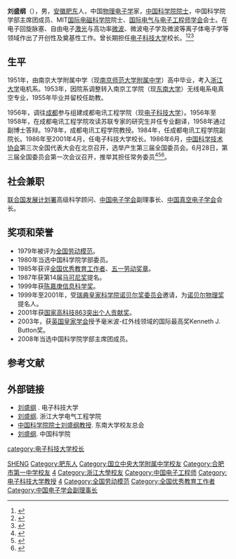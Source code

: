 '''刘盛纲'''（{{bd|1933年|12月25日||}}），男，[[安徽|安徽]][[肥东|肥东]]人，中国[[物理电子学|物理电子学]]家，[[中国科学院院士|中国科学院院士]]，中国科学院学部主席团成员、MIT[[国际电磁科学院|国际电磁科学院]]院士、[[国际电气与电子工程师学会|国际电气与电子工程师学会]]会士。在电子回旋脉塞、自由电子[[激光|激光]]与高功率[[微波|微波]]、微波电子学及微波等离子体电子学等领域作出了开创性及奠基性工作。曾长期担任[[电子科技大学|电子科技大学]]校长。<ref>{{Cite book|title=四川百科全书|author=《四川百科全书》编纂委员会编|publisher=四川辞书出版社|year=1997|isbn=|location=成都|pages=}}</ref><ref>{{Cite book|title=中华当代文化名人大辞典|author=张品兴, 殷登祥, 陈有进等主编|publisher=中国广播电视出版社|year=1992|isbn=9787504315137|location=北京|pages=}}</ref><ref>{{Cite book|title=二十世纪中国名人辞典|author=蔡开松, 于信凤主编; 曾卓明, 周溯源, 赵书刚副主编|publisher=辽宁人民出版社|year=1991|isbn=|location=沈阳|pages=}}</ref>

== 生平 ==
1951年，由南京大学附属中学（现[[南京师范大学附属中学|南京师范大学附属中学]]）高中毕业，考入[[浙江大学|浙江大学]]电机系。1953年，因院系调整转入南京工学院（现[[东南大学|东南大学]]）无线电系电真空专业，1955年毕业并留校任助教。

1956年，调往[[成都|成都]]参与组建成都电讯工程学院（现[[电子科技大学|电子科技大学]]）。1956年至1958年，在成都电讯工程学院攻读苏联专家的研究生并任专业翻译，1958年通过副博士答辩。1978年，成都电讯工程学院教授。1984年，任成都电讯工程学院副院长。1986年至2001年4月，任电子科技大学校长。1986年6月，[[中国科学技术协会|中国科学技术协会]]第三次全国代表大会在北京召开，选举产生第三届全国委员会。6月28日，第三届全国委员会第一次会议召开，推举其担任常务委员<ref>{{Cite book|title=中国科学技术协会第三次全国代表大会文件汇编|last=[[中国科协研究室|中国科协研究室]]编|publisher=中国科协研究室|pages=94-96}}</ref><ref>{{Cite book|title=中国共产党组织史资料 附卷4 中华人民共和国群众团体组织 1949.10-1997.9|last=[[中共中央组织部|中共中央组织部]]，中共中央党史研究室，中央档案馆|publisher=[[中共党史出版社|中共党史出版社]]|year=2000|isbn=7-80136-318-3|location=北京|pages=408}}</ref><ref>{{Cite book|title=当代中国科学技术发展史|last=陈建新等主编|publisher=[[湖北教育出版社|湖北教育出版社]]|year=1994.10|isbn=7-5351-1355-9|pages=609|location=武汉}}</ref>。

== 社会兼职 ==
[[联合国开发计划署|联合国发展计划署]]高级科学顾问、[[中国电子学会|中国电子学会]]副理事长、[[中国真空电子学会|中国真空电子学会]]会长。

== 奖项和荣誉 ==
* 1979年被评为[[全国劳动模范|全国劳动模范]]。
* 1980年当选中国科学院学部委员。
* 1985年获评[[全国优秀教育工作者|全国优秀教育工作者]]、[[五一劳动奖章|五一劳动奖章]]。
* 1987年获第14届[[马可尼奖|马可尼奖]]提名。
* 1999年获[[陈嘉庚科学奖|陈嘉庚信息科学奖]]。
* 1999年至2001年，受[[瑞典皇家科学院|瑞典皇家科学院]][[诺贝尔奖委员会|诺贝尔奖委员会]]邀请，为[[诺贝尔物理奖|诺贝尔物理奖]]提名人。
* 2001年获[[国家高科技863突出个人贡献奖|国家高科技863突出个人贡献奖]]。
* 2003年，获[[英国皇家学会|英国皇家学会]]授予毫米波-红外线领域的国际最高奖Kenneth J. Button奖。
* 2008年当选中国科学院学部主席团成员。

== 参考文献 ==
{{reflist}}

== 外部链接 ==
* [http://www.uestc.edu.cn/web3/schoolsurvey.aspx?type=2&id=107 刘盛纲] {{Wayback|url=http://www.uestc.edu.cn/web3/schoolsurvey.aspx?type=2&id=107 |date=20160304102723 }}. 电子科技大学
* [http://ee.zju.edu.cn/redir.php?catalog_id=34850&object_id=35354 刘盛纲]{{Dead link|date=2018年8月 |bot=InternetArchiveBot |fix-attempted=yes }}. 浙江大学电气工程学院
* [http://seuaa.seu.edu.cn/s/14/t/1002/40/b9/info16569.htm 中国科学院院士刘盛纲教授]. 东南大学校友总会
* [https://web.archive.org/web/20111230100056/http://sourcedb.cas.cn/sourcedb_ad_cas/zw2/ysxx/xxjskxb/200906/t20090624_1807773.html 刘盛纲]. 中国科学院

{{中国科学院信息技术科学部院士}}
{{Navboxes
| title  = 刘盛纲在[[中国电子学会|中国电子学会]]的职务
| list1  =
{{中国电子学会第五届理事会}}
{{中国电子学会第六届理事会}}
}}

{{Authority control}}
{{DEFAULTSORT:LIU}}
[[Category:刘姓|SHENG]]
[[Category:肥东人|Category:肥东人]]

[[Category:国立中央大学附属中学校友|Category:国立中央大学附属中学校友]]
[[Category:合肥市第一中学校友|Category:合肥市第一中学校友]]
[[Category:东南大学校友|4]]
[[Category:浙江大學校友|Category:浙江大學校友]]
[[Category:中国电子工程师|Category:中国电子工程师]]
[[Category:电子科技大学教授|Category:电子科技大学教授]]
[[category:电子科技大学校长|category:电子科技大学校长]]
[[Category:东南大学教师|4]]
[[Category:全国劳动模范|Category:全国劳动模范]]
[[Category:全国优秀教育工作者|Category:全国优秀教育工作者]]
[[Category:中国电子学会副理事长|Category:中国电子学会副理事长]]
